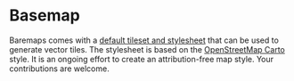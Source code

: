 # Basemap

Baremaps comes with a
[default tileset and stylesheet](https://github.com/apache/incubator-baremaps/tree/main/basemap)
that can be used to generate vector tiles. The stylesheet is based on the
[OpenStreetMap Carto](https://github.com/gravitystorm/openstreetmap-carto)
style.
It is an ongoing effort to create an attribution-free map style.
Your contributions are welcome.


<div style={{ marginTop: 20, height: 450 }}>
  <Map />
</div>
